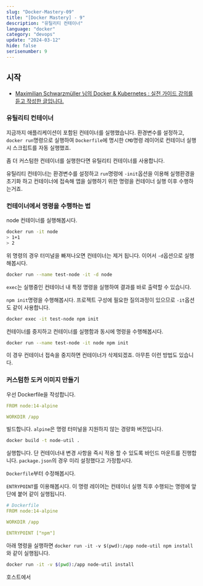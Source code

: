 ```yaml
---
slug: "Docker-Mastery-09"
title: "[Docker Mastery] - 9"
description: "유틸리티 컨테이너"
language: "docker"
category: "devops"
update: "2024-03-12"
hide: false
serisenumber: 9
---
```


## 시작

- [Maximilian Schwarzmüller 님의 Docker & Kubernetes : 실전 가이드 강의를 듣고 작성한 글입니다.](https://www.udemy.com/course/docker-kubernetes-2022/?couponCode=KEEPLEARNING)

### 유틸리티 컨테이너

지금까지 애플리케이션이 포함된 컨테이너를 실행했습니다. 환경변수를 설정하고, `docker run`명령으로 실행하여 `Dockerfile`에 명시한 `CMD`명령 레이어로 컨테이너 실행시 스크립트를 자동 실행했죠.

좀 더 커스텀한 컨테이너를 실행한다면 유틸리티 컨테이너를 사용합니다.

유틸리티 컨테이너는 환경변수를 설정하고 `run`명령에 `-init`옵션을 이용해 실행환경을 초기화 하고 컨테이너에 접속해 앱을 실행하기 위한 명령을 컨테이너 실행 이후 수행하는거죠.

### 컨테이너에서 명령을 수행하는 법

node 컨테이너를 실행해봅시다.

```bash
docker run -it node
> 1+1
> 2
```

위 명령의 경우 터미널을 빠져나오면 컨테이너는 제거 됩니다. 이어서 `-d`옵션으로 실행해봅시다.

```bash
docker run --name test-node -it -d node
```

`exec`는 실행중인 컨테이너 내 특정 명령을 실행하여 결과를 바로 출력할 수 있습니다.

`npm init`명령을 수행해봅시다. 프로젝트 구성에 필요한 질의과정이 있으므로 `-it`옵션도 같이 사용합니다.

```bash
docker exec -it test-node npm init
```

컨테이너를 중지하고 컨테이너를 실행함과 동시에 명령을 수행해봅시다.

```bash
docker run --name test-node -it node npm init
```

이 경우 컨테이너 접속을 중지하면 컨테이너가 삭제되겠죠. 아무튼 이런 방법도 있습니다.

### 커스텀한 도커 이미지 만들기

우선 Dockerfile을 작성합니다.

```yaml
FROM node:14-alpine

WORKDIR /app
```

빌드합니다. `alpine`은 명령 터미널을 지원하지 않는 경량화 버전입니다.

```bash
docker build -t node-util .
```

실행합니다. 단 컨테이너내 변경 사항을 즉시 적용 할 수 있도록 바인드 마운트를 진행합니다.
`package.json`의 경우 미리 설정했다고 가정합시다.

`Dockerfile`부터 수정해봅시다.

`ENTRYPOINT`를 이용해봅시다. 이 명령 레이어는 컨테이너 실행 직후 수행되는 명령에 앞단에 붙어 같이 실행됩니다.

```yaml
# Dockerfile
FROM node:14-alpine

WORKDIR /app

ENTRYPOINT ["npm"]
```

아래 명령을 실행하면 `docker run -it -v $(pwd):/app node-util npm install`와 같이 실행됩니다.

```bash
docker run -it -v $(pwd):/app node-util install
```

호스트에서 